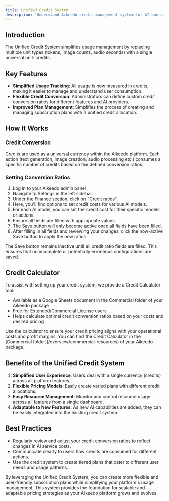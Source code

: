 ```yaml
---
title: Unified Credit System
description: 'Understand Aikeedo credit management system for AI operations including credit conversion ratios, usage tracking, and allocation across subscription plans.'
---
```


## Introduction

The Unified Credit System simplifies usage management by replacing multiple unit types (tokens, image counts, audio seconds) with a single universal unit: credits.

## Key Features

- **Simplified Usage Tracking**: All usage is now measured in credits, making it easier to manage and understand user consumption.
- **Flexible Credit Conversion**: Administrators can define custom credit conversion ratios for different features and AI providers.
- **Improved Plan Management**: Simplifies the process of creating and managing subscription plans with a unified credit allocation.

## How It Works

### Credit Conversion

Credits are used as a universal currency within the Aikeedo platform. Each action (text generation, image creation, audio processing etc.) consumes a specific number of credits based on the defined conversion ratios.

### Setting Conversion Ratios

1. Log in to your Aikeedo admin panel.
2. Navigate to Settings in the left sidebar.
3. Under the Finance section, click on "Credit ratios".
4. Here, you'll find options to set credit costs for various AI models.
5. For each AI model, you can set the credit cost for their specific models or actions.
6. Ensure all fields are filled with appropriate values.
7. The Save button will only become active once all fields have been filled.
8. After filling in all fields and reviewing your changes, click the now-active Save button to apply the new ratios.

<Note>
  The Save button remains inactive until all credit ratio fields are filled. This ensures that no incomplete or potentially erroneous configurations are saved.
</Note>

## Credit Calculator

To assist with setting up your credit system, we provide a Credit Calculator tool:

- Available as a Google Sheets document in the Commercial folder of your Aikeedo package
- Free for Extended/Commercial License users
- Helps calculate optimal credit conversion ratios based on your costs and desired pricing

<Tip>
  Use the calculator to ensure your credit pricing aligns with your operational costs and profit margins. You can find the Credit Calculator in the [Commercial folder](/overview/commercial-resources) of your Aikeedo package.
</Tip>

## Benefits of the Unified Credit System

1. **Simplified User Experience**: Users deal with a single currency (credits) across all platform features.
2. **Flexible Pricing Models**: Easily create varied plans with different credit allocations.
3. **Easy Resource Management**: Monitor and control resource usage across all features from a single dashboard.
4. **Adaptable to New Features**: As new AI capabilities are added, they can be easily integrated into the existing credit system.

## Best Practices

- Regularly review and adjust your credit conversion ratios to reflect changes in AI service costs.
- Communicate clearly to users how credits are consumed for different actions.
- Use the credit system to create tiered plans that cater to different user needs and usage patterns.

By leveraging the Unified Credit System, you can create more flexible and user-friendly subscription plans while simplifying your platform's usage management. This system provides the foundation for scalable and adaptable pricing strategies as your Aikeedo platform grows and evolves.
